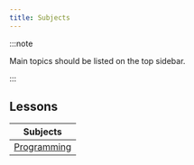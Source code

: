 ```yaml
---
title: Subjects
---
```


:::note

Main topics should be listed on the top sidebar.

:::

## Lessons

| Subjects  |
| :-------: |
| [Programming](../programming/Lessons) |
